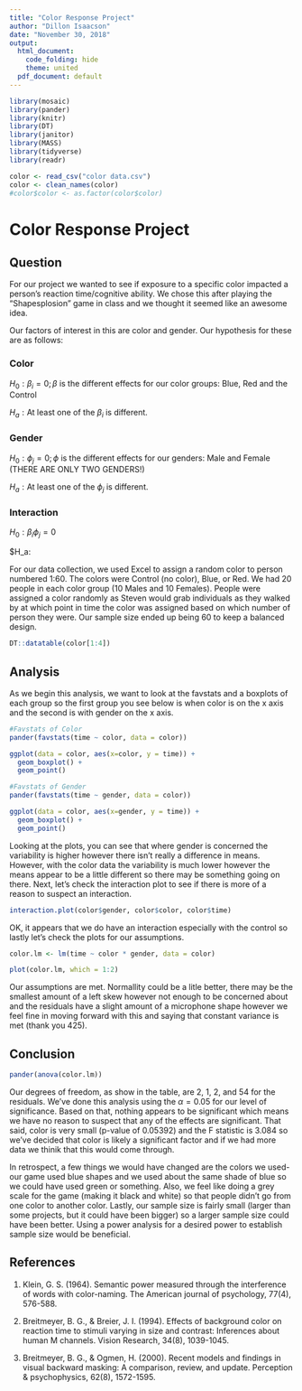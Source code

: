 ```yaml
---
title: "Color Response Project"
author: "Dillon Isaacson"
date: "November 30, 2018"
output:
  html_document:
    code_folding: hide
    theme: united
  pdf_document: default
---
```


```r
library(mosaic)
library(pander)
library(knitr)
library(DT)
library(janitor)
library(MASS)
library(tidyverse)
library(readr)

color <- read_csv("color data.csv")
color <- clean_names(color)
#color$color <- as.factor(color$color)

```

# Color Response Project {.tabset}

## Question

For our project we wanted to see if exposure to a specific color impacted a person's reaction time/cognitive ability. We chose this after playing the "Shapesplosion" game in class and we thought it seemed like an awesome idea.

Our factors of interest in this are color and gender. Our hypothesis for these are as follows:

### Color

$H_0: \beta_i = 0; \beta \text{ is the different effects for our color groups: Blue, Red and the Control}$

$H_a: \text{At least one of the } \beta_i \text{ is different.}$

### Gender

$H_0: \phi_j = 0; \phi \text{ is the different effects for our genders: Male and Female (THERE ARE ONLY TWO GENDERS!)}$

$H_a: \text{At least one of the } \phi_j \text{ is different.}$

### Interaction

$H_0: \beta_i \phi_j = 0$

$H_a: \text{At least one of the interaction terms is different.}

For our data collection, we used Excel to assign a random color to person numbered 1:60. The colors were Control (no color), Blue, or Red. We had 20 people in each color group (10 Males and 10 Females). People were assigned a color randomly as Steven would grab individuals as they walked by at which point in time the color was assigned based on which number of person they were. Our sample size ended up being 60 to keep a balanced design.



```r
DT::datatable(color[1:4])
```

## Analysis

As we begin this analysis, we want to look at the favstats and a boxplots of each group so the first group you see below is when color is on the x axis and the second is with gender on the x axis.

```r
#Favstats of Color
pander(favstats(time ~ color, data = color))

ggplot(data = color, aes(x=color, y = time)) + 
  geom_boxplot() + 
  geom_point()

#Favstats of Gender
pander(favstats(time ~ gender, data = color))

ggplot(data = color, aes(x=gender, y = time)) + 
  geom_boxplot() + 
  geom_point()
```

Looking at the plots, you can see that where gender is concerned the variability is higher however there isn't really a difference in means. However, with the color data the variability is much lower however the means appear to be a little different so there may be something going on there. Next, let's check the interaction plot to see if there is more of a reason to suspect an interaction.

```r
interaction.plot(color$gender, color$color, color$time)
```

OK, it appears that we do have an interaction especially with the control so lastly let's check the plots for our assumptions.

```r
color.lm <- lm(time ~ color * gender, data = color)

plot(color.lm, which = 1:2)
```

Our assumptions are met. Normallity could be a litle better, there may be the smallest amount of a left skew however not enough to be concerned about and the residuals have a slight amount of a microphone shape however we feel fine in moving forward with this and saying that constant variance is met (thank you 425).

## Conclusion

```r
pander(anova(color.lm))
```

Our degrees of freedom, as show in the table, are 2, 1, 2, and 54 for the residuals. We've done this analysis using the $\alpha = 0.05$ for our level of significance. Based on that, nothing appears to be significant which means we have no reason to suspect that any of the effects are significant. That said, color is very small (p-value of 0.05392) and the F statistic is 3.084 so we've decided that color is likely a significant factor and if we had more data we thinik that this would come through.

In retrospect, a few things we would have changed are the colors we used-our game used blue shapes and we used about the same shade of blue so we could have used green or something. Also, we feel like doing a grey scale for the game (making it black and white) so that people didn't go from one color to another color. Lastly, our sample size is fairly small (larger than some projects, but it could have been bigger) so a larger sample size could have been better. Using a power analysis for a desired power to establish sample size would be beneficial.

## References

1. Klein, G. S. (1964). Semantic power measured through the interference of words with color-naming. The American journal of psychology, 77(4), 576-588.

2. Breitmeyer, B. G., & Breier, J. I. (1994). Effects of background color on reaction time to stimuli varying in size and contrast: Inferences about human M channels. Vision Research, 34(8), 1039-1045.

3. Breitmeyer, B. G., & Ogmen, H. (2000). Recent models and findings in visual backward masking: A comparison, review, and update. Perception & psychophysics, 62(8), 1572-1595.
